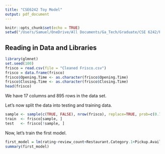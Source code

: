 ```yaml
---
title: "CSE6242 Toy Model"
output: pdf_document
---
```


```r
knitr::opts_chunk$set(echo = TRUE)
setwd("/Users/Samuel/OneDrive/All Documents/Ga_Tech/Graduate/CSE 6242/Project/Toy Model")
```

## Reading in Data and Libraries
```r
library(glmnet)
set.seed(100)
frisco = read.csv(file = "Cleaned Frisco.csv")
frisco = data.frame(frisco)
frisco$Opening.Time <- as.character(frisco$Opening.Time)
frisco$Closing.Time <- as.character(frisco$Closing.Time)
head(frisco)
```

We have 17 columns and 895 rows in the data set.

Let's now split the data into testing and training data.

```r
sample <- sample(c(TRUE, FALSE), nrow(frisco), replace=TRUE, prob=c(0.7,0.3))
train  <- frisco[sample, ]
test   <- frisco[!sample, ]
```

Now, let's train the first model.

```r
first_model = lm(rating~review_count+Restaurant.Category.1+Pickup.Available+Delivery.Available+Reservation.Available+Price.Level+number.of.photos+Opening.Time+Closing.Time+Has.Messaging, data =train)
summary(first_model)
```